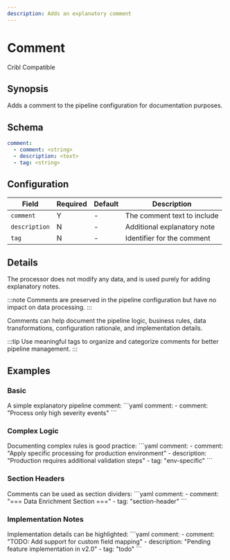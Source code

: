 ```yaml
---
description: Adds an explanatory comment
---
```


# Comment

<span class="theme-doc-version-badge badge badge--secondary">Cribl Compatible</span>

## Synopsis

Adds a comment to the pipeline configuration for documentation purposes.

## Schema

```yaml {2}
comment:
  - comment: <string>
  - description: <text>
  - tag: <string>
```

## Configuration

|Field|Required|Default|Description|
|---|---|---|---|
|`comment`|Y|-|The comment text to include|
|`description`|N|-|Additional explanatory note|
|`tag`|N|-|Identifier for the comment|

## Details

The processor does not modify any data, and is used purely for adding explanatory notes.

:::note
Comments are preserved in the pipeline configuration but have no impact on data processing.
:::

Comments can help document the pipeline logic, business rules, data transformations, configuration rationale, and implementation details.

:::tip
Use meaningful tags to organize and categorize comments for better pipeline management.
:::

## Examples

### Basic

<ExampleGrid>
  <CommentCol>
    A simple explanatory pipeline comment:
  </CommentCol>
  <CodeCol>
    ```yaml
    comment:
      - comment: "Process only high severity events"
```
  </CodeCol>
</ExampleGrid>

### Complex Logic

<ExampleGrid>
  <CommentCol>
    Documenting complex rules is good practice:
  </CommentCol>
  <CodeCol>
    ```yaml
    comment:
      - comment: "Apply specific processing for production environment"
      - description: "Production requires additional validation steps"
      - tag: "env-specific"
```
  </CodeCol>
</ExampleGrid>

### Section Headers

<ExampleGrid>
  <CommentCol>
    Comments can be used as section dividers:
  </CommentCol>
  <CodeCol>
    ```yaml
    comment:
      - comment: "=== Data Enrichment Section ==="
      - tag: "section-header"
```
  </CodeCol>
</ExampleGrid>

### Implementation Notes

<ExampleGrid>
  <CommentCol>
    Implementation details can be highlighted:
  </CommentCol>
  <CodeCol>
    ```yaml
    comment:
      - comment: "TODO: Add support for custom field mapping"
      - description: "Pending feature implementation in v2.0"
      - tag: "todo"
```
  </CodeCol>
</ExampleGrid>
